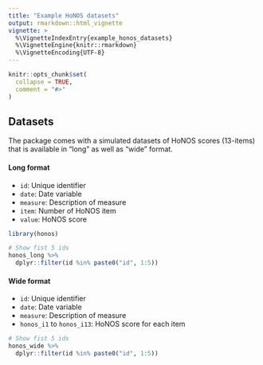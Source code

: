 ```yaml
---
title: "Example HoNOS datasets"
output: rmarkdown::html_vignette
vignette: >
  %\VignetteIndexEntry{example_honos_datasets}
  %\VignetteEngine{knitr::rmarkdown}
  %\VignetteEncoding{UTF-8}
---
```


```r
knitr::opts_chunk$set(
  collapse = TRUE,
  comment = "#>"
)
```

## Datasets

The package comes with a simulated datasets of HoNOS scores (13-items) that is available in "long" as well as "wide" format.

#### Long format

- `id`: Unique identifier 
- `date`: Date variable
- `measure`: Description of measure
- `item`: Number of HoNOS item
- `value`: HoNOS score

```r
library(honos)

# Show fist 5 ids
honos_long %>% 
  dplyr::filter(id %in% paste0("id", 1:5))
```

#### Wide format

- `id`: Unique identifier 
- `date`: Date variable
- `measure`: Description of measure
- `honos_i1` to `honos_i13`: HoNOS score for each item

```r
# Show fist 5 ids
honos_wide %>% 
  dplyr::filter(id %in% paste0("id", 1:5))
```

